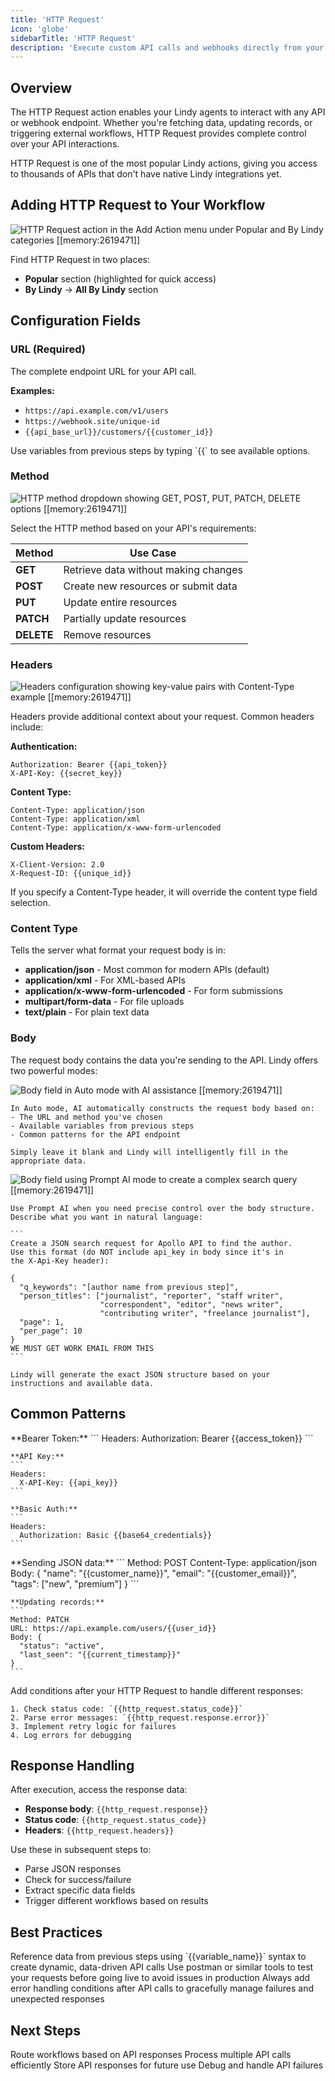 ```yaml
---
title: 'HTTP Request'
icon: 'globe'
sidebarTitle: 'HTTP Request'
description: 'Execute custom API calls and webhooks directly from your Lindy workflows'
---
```


## Overview

The HTTP Request action enables your Lindy agents to interact with any API or webhook endpoint. Whether you're fetching data, updating records, or triggering external workflows, HTTP Request provides complete control over your API interactions.

<Note>
HTTP Request is one of the most popular Lindy actions, giving you access to thousands of APIs that don't have native Lindy integrations yet.
</Note>

## Adding HTTP Request to Your Workflow

<Frame>
  <img src="/lindy-brand-assets/lindy-http-request.png" alt="HTTP Request action in the Add Action menu under Popular and By Lindy categories [[memory:2619471]]" />
</Frame>

Find HTTP Request in two places:
- **Popular** section (highlighted for quick access)
- **By Lindy** → **All By Lindy** section

## Configuration Fields

### URL (Required)
The complete endpoint URL for your API call.

**Examples:**
- `https://api.example.com/v1/users`
- `https://webhook.site/unique-id`
- `{{api_base_url}}/customers/{{customer_id}}`

<Tip>
Use variables from previous steps by typing `{{` to see available options.
</Tip>

### Method

<Frame>
  <img src="/lindy-brand-assets/lindy-http-method.png" alt="HTTP method dropdown showing GET, POST, PUT, PATCH, DELETE options [[memory:2619471]]" />
</Frame>

Select the HTTP method based on your API's requirements:

| Method | Use Case |
|--------|----------|
| **GET** | Retrieve data without making changes |
| **POST** | Create new resources or submit data |
| **PUT** | Update entire resources |
| **PATCH** | Partially update resources |
| **DELETE** | Remove resources |

### Headers

<Frame>
  <img src="/lindy-brand-assets/lindy-http-headers.png" alt="Headers configuration showing key-value pairs with Content-Type example [[memory:2619471]]" />
</Frame>

Headers provide additional context about your request. Common headers include:

**Authentication:**
```
Authorization: Bearer {{api_token}}
X-API-Key: {{secret_key}}
```

**Content Type:**
```
Content-Type: application/json
Content-Type: application/xml
Content-Type: application/x-www-form-urlencoded
```

**Custom Headers:**
```
X-Client-Version: 2.0
X-Request-ID: {{unique_id}}
```

<Note>
If you specify a Content-Type header, it will override the content type field selection.
</Note>

### Content Type

Tells the server what format your request body is in:

- **application/json** - Most common for modern APIs (default)
- **application/xml** - For XML-based APIs
- **application/x-www-form-urlencoded** - For form submissions
- **multipart/form-data** - For file uploads
- **text/plain** - For plain text data

### Body

The request body contains the data you're sending to the API. Lindy offers two powerful modes:

<Tabs>
  <Tab title="Auto Mode">
    <Frame>
      <img src="/lindy-brand-assets/lindy-http-body.png" alt="Body field in Auto mode with AI assistance [[memory:2619471]]" />
    </Frame>
    
    In Auto mode, AI automatically constructs the request body based on:
    - The URL and method you've chosen
    - Available variables from previous steps
    - Common patterns for the API endpoint
    
    Simply leave it blank and Lindy will intelligently fill in the appropriate data.
  </Tab>
  
  <Tab title="Prompt AI Mode">
    <Frame>
      <img src="/lindy-brand-assets/lindy-http-request-body-prompt-example.png" alt="Body field using Prompt AI mode to create a complex search query [[memory:2619471]]" />
    </Frame>
    
    Use Prompt AI when you need precise control over the body structure. Describe what you want in natural language:
    
    ```
    Create a JSON search request for Apollo API to find the author. 
    Use this format (do NOT include api_key in body since it's in 
    the X-Api-Key header):
    
    {
      "q_keywords": "[author name from previous step]",
      "person_titles": ["journalist", "reporter", "staff writer", 
                        "correspondent", "editor", "news writer",
                        "contributing writer", "freelance journalist"],
      "page": 1,
      "per_page": 10
    }
    WE MUST GET WORK EMAIL FROM THIS
    ```
    
    Lindy will generate the exact JSON structure based on your instructions and available data.
  </Tab>
</Tabs>

## Common Patterns

<AccordionGroup>
  <Accordion title="Authentication">
    **Bearer Token:**
    ```
    Headers:
      Authorization: Bearer {{access_token}}
    ```
    
    **API Key:**
    ```
    Headers:
      X-API-Key: {{api_key}}
    ```
    
    **Basic Auth:**
    ```
    Headers:
      Authorization: Basic {{base64_credentials}}
    ```
  </Accordion>
  
  <Accordion title="Working with JSON APIs">
    **Sending JSON data:**
    ```
    Method: POST
    Content-Type: application/json
    Body: {
      "name": "{{customer_name}}",
      "email": "{{customer_email}}",
      "tags": ["new", "premium"]
    }
    ```
    
    **Updating records:**
    ```
    Method: PATCH
    URL: https://api.example.com/users/{{user_id}}
    Body: {
      "status": "active",
      "last_seen": "{{current_timestamp}}"
    }
    ```
  </Accordion>
  
  <Accordion title="Error Handling">
    Add conditions after your HTTP Request to handle different responses:
    
    1. Check status code: `{{http_request.status_code}}`
    2. Parse error messages: `{{http_request.response.error}}`
    3. Implement retry logic for failures
    4. Log errors for debugging
  </Accordion>
</AccordionGroup>

## Response Handling

After execution, access the response data:

- **Response body**: `{{http_request.response}}`
- **Status code**: `{{http_request.status_code}}`
- **Headers**: `{{http_request.headers}}`

Use these in subsequent steps to:
- Parse JSON responses
- Check for success/failure
- Extract specific data fields
- Trigger different workflows based on results

## Best Practices

<AccordionGroup>
  <Accordion title="Use Variables">
    Reference data from previous steps using `{{variable_name}}` syntax to create dynamic, data-driven API calls
  </Accordion>
  
  <Accordion title="Test First">
    Use postman or similar tools to test your requests before going live to avoid issues in production
  </Accordion>
  
  <Accordion title="Handle Errors">
    Always add error handling conditions after API calls to gracefully manage failures and unexpected responses
  </Accordion>
  
</AccordionGroup>

## Next Steps

<CardGroup cols={2}>
  <Card title="Conditions" href="/fundamentals/lindy-101/conditions" icon="network-wired">
    Route workflows based on API responses
  </Card>
  <Card title="Looping" href="/fundamentals/lindy-101/looping" icon="arrows-repeat">
    Process multiple API calls efficiently
  </Card>
  <Card title="Knowledge Base" href="/fundamentals/lindy-101/knowledge-base" icon="database">
    Store API responses for future use
  </Card>
  <Card title="Error Handling" href="/testing/debugging" icon="bug">
    Debug and handle API failures
  </Card>
</CardGroup>